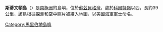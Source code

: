 {{Coord|77|15|S|148|15|W||display=title}}
'''斯蒂文頓島'''（{{lang-en|Steventon Island}}）是[[南極洲|南極洲]]的島嶼，位於[[蘇茲貝格灣|蘇茲貝格灣]]，處於[[科爾特嶺|科爾特嶺]]以西，長約39公里，該島根據探測和空中照片被繪入地圖，以[[美國海軍|美國海軍]]軍士命名。

{{DEFAULTSORT:Steventon Island}}
[[Category:馬里伯地島嶼|Category:馬里伯地島嶼]]


{{MarieByrdLand-geo-stub}}